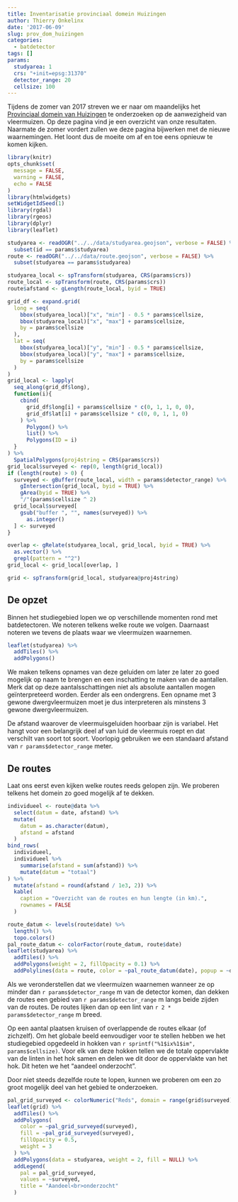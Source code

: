 ```yaml
---
title: Inventarisatie provinciaal domein Huizingen
author: Thierry Onkelinx
date: '2017-06-09'
slug: prov_dom_huizingen
categories:
  - batdetector
tags: []
params:
  studyarea: 1
  crs: "+init=epsg:31370"
  detector_range: 20
  cellsize: 100
---
```


Tijdens de zomer van 2017 streven we er naar om maandelijks het [Provinciaal domein van Huizingen](http://www.vlaamsbrabant.be/vrije-tijd-cultuur/provinciedomeinen/huizingen/index.jsp) te onderzoeken op de aanwezigheid van vleermuizen. Op deze pagina vind je een overzicht van onze resultaten. Naarmate de zomer vordert zullen we deze pagina bijwerken met de nieuwe waarnemingen. Het loont dus de moeite om af en toe eens opnieuw te komen kijken.

```r
library(knitr)
opts_chunk$set(
  message = FALSE,
  warning = FALSE,
  echo = FALSE
)
library(htmlwidgets)
setWidgetIdSeed(1)
library(rgdal)
library(rgeos)
library(dplyr)
library(leaflet)
```

```r
studyarea <- readOGR("../../data/studyarea.geojson", verbose = FALSE) %>%
  subset(id == params$studyarea)
route <- readOGR("../../data/route.geojson", verbose = FALSE) %>%
  subset(studyarea == params$studyarea)
```

```r
studyarea_local <- spTransform(studyarea, CRS(params$crs))
route_local <- spTransform(route, CRS(params$crs))
route$afstand <- gLength(route_local, byid = TRUE)
```

```r
grid_df <- expand.grid(
  long = seq(
    bbox(studyarea_local)["x", "min"] - 0.5 * params$cellsize,
    bbox(studyarea_local)["x", "max"] + params$cellsize,
    by = params$cellsize
  ),
  lat = seq(
    bbox(studyarea_local)["y", "min"] - 0.5 * params$cellsize,
    bbox(studyarea_local)["y", "max"] + params$cellsize,
    by = params$cellsize
  )
)
grid_local <- lapply(
  seq_along(grid_df$long), 
  function(i){
    cbind(
      grid_df$long[i] + params$cellsize * c(0, 1, 1, 0, 0),
      grid_df$lat[i] + params$cellsize * c(0, 0, 1, 1, 0)
    ) %>%
      Polygon() %>%
      list() %>%
      Polygons(ID = i)
  }
) %>%
  SpatialPolygons(proj4string = CRS(params$crs))
grid_local$surveyed <- rep(0, length(grid_local))
if (length(route) > 0) {
  surveyed <- gBuffer(route_local, width = params$detector_range) %>%
    gIntersection(grid_local, byid = TRUE) %>%
    gArea(byid = TRUE) %>%
    "/"(params$cellsize ^ 2)
  grid_local$surveyed[
    gsub("buffer ", "", names(surveyed)) %>%
      as.integer()
  ] <- surveyed
}

overlap <- gRelate(studyarea_local, grid_local, byid = TRUE) %>%
  as.vector() %>%
  grepl(pattern = "^2")
grid_local <- grid_local[overlap, ]

grid <- spTransform(grid_local, studyarea@proj4string)
```

## De opzet

Binnen het studiegebied lopen we op verschillende momenten rond met batdetectoren. We noteren telkens welke route we volgen. Daarnaast noteren we tevens de plaats waar we vleermuizen waarnemen. 

```r
leaflet(studyarea) %>%
  addTiles() %>%
  addPolygons()
```

We maken telkens opnames van deze geluiden om later ze later zo goed mogelijk op naam te brengen en een inschatting te maken van de aantallen. Merk dat op deze aantalsschattingen niet als absolute aantallen mogen geïnterpreteerd worden. Eerder als een ondergrens. Een opname met 3 gewone dwergvleermuizen moet je dus interpreteren als minstens 3 gewone dwergvleermuizen.

De afstand waarover de vleermuisgeluiden hoorbaar zijn is variabel. Het hangt voor een belangrijk deel af van luid de vleermuis roept en dat verschilt van soort tot soort. Voorlopig gebruiken we een standaard afstand van `r params$detector_range` meter.

## De routes

Laat ons eerst even kijken welke routes reeds gelopen zijn. We proberen telkens het domein zo goed mogelijk af te dekken.

```r
individueel <- route@data %>%
  select(datum = date, afstand) %>%
  mutate(
    datum = as.character(datum),
    afstand = afstand
  )
bind_rows(
  individueel,
  individueel %>%
    summarise(afstand = sum(afstand)) %>%
    mutate(datum = "totaal")
) %>%
  mutate(afstand = round(afstand / 1e3, 2)) %>%
  kable(
    caption = "Overzicht van de routes en hun lengte (in km).",
    rownames = FALSE
  )
```

```r
route_datum <- levels(route$date) %>%
  length() %>%
  topo.colors()
pal_route_datum <- colorFactor(route_datum, route$date)
leaflet(studyarea) %>%
  addTiles() %>%
  addPolygons(weight = 2, fillOpacity = 0.1) %>%
  addPolylines(data = route, color = ~pal_route_datum(date), popup = ~date)
```

Als we veronderstellen dat we vleermuizen waarnemen wanneer ze op minder dan `r params$detector_range` m van de detector komen, dan dekken de routes een gebied van `r params$detector_range` m langs beide zijden van de routes. De routes lijken dan op een lint van `r 2 * params$detector_range` m breed. 

Op een aantal plaatsen kruisen of overlappende de routes elkaar (of zichzelf). Om het globale beeld eenvoudiger voor te stellen hebben we het studiegebied opgedeeld in hokken van `r sprintf("%1$ix%1$im", params$cellsize)`. Voor elk van deze hokken tellen we de totale oppervlakte van de linten in het hok samen en delen we dit door de oppervlakte van het hok. Dit heten we het "aandeel onderzocht".

Door niet steeds dezelfde route te lopen, kunnen we proberen om een zo groot mogelijk deel van het gebied te onderzoeken.

```r
pal_grid_surveyed <- colorNumeric("Reds", domain = range(grid$surveyed))
leaflet(grid) %>%
  addTiles() %>%
  addPolygons(
    color = ~pal_grid_surveyed(surveyed),
    fill = ~pal_grid_surveyed(surveyed),
    fillOpacity = 0.5,
    weight = 3
  ) %>%
  addPolygons(data = studyarea, weight = 2, fill = NULL) %>%
  addLegend(
    pal = pal_grid_surveyed, 
    values = ~surveyed, 
    title = "Aandeel<br>onderzocht"
  )
```

